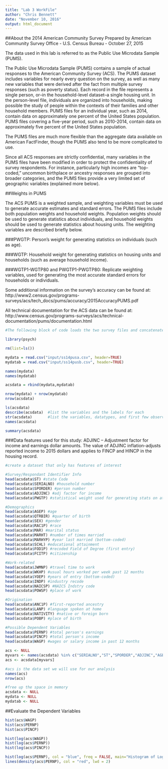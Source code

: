 ```yaml
---
title: "Lab 3 WorkFile"
author: "Chris Bennett"
date: "November 10, 2016"
output: html_document
---
```


##About the 2014 American Community Survey
Prepared by American Community Survey Office - U.S. Census Bureau - October 27, 2015

The data used in this lab is referred to as the Public Use Microdata Sample (PUMS).

The Public Use Microdata Sample (PUMS) contains a sample of actual responses to the American Community Survey (ACS). The PUMS dataset includes variables for nearly every question on the survey, as well as many new variables that were derived after the fact from multiple survey responses (such as poverty status). Each record in the file represents a single person, or--in the household-level dataset--a single housing unit. In the person-level file, individuals are organized into households, making possible the study of people within the contexts of their families and other household members. PUMS files for an individual year, such as 2014, contain data on approximately one percent of the United States population. PUMS files covering a five-year period, such as 2010-2014, contain data on approximately five percent of the United States population.

The PUMS files are much more flexible than the aggregate data available on American FactFinder, though the PUMS also tend to be more complicated to use. 

Since all ACS responses are strictly confidential, many variables in the PUMS files have been modified in order to protect the confidentiality of survey respondents. For instance, particularly high incomes are "top-coded," uncommon birthplace or ancestry responses are grouped into broader categories, and the PUMS files provide a very limited set of geographic variables (explained more below).

##Weights in PUMS

The ACS PUMS is a weighted sample, and weighting variables must be used to generate accurate estimates and standard errors. The PUMS files include both population weights and household weights. Population weights should be used to generate statistics about individuals, and household weights should be used to generate statistics about housing units. The weighting variables are described briefly below.

###PWGTP: Person's weight for generating statistics on individuals (such as age).

###WGTP: Household weight for generating statistics on housing units and households (such as average household income).

###WGTP1-WGTP80 and PWGTP1-PWGTP80: Replicate weighting variables, used for generating the most accurate standard errors for households or individuals.

Some additional information on the survey's accuracy can be found at: http://www2.census.gov/programs-surveys/acs/tech_docs/pums/accuracy/2015AccuracyPUMS.pdf

All technical documentation for the ACS data can be found at:
http://www.census.gov/programs-surveys/acs/technical-documentation/pums/documentation.html

```r

#The following block of code loads the two survey files and concatenates them together

library(psych)

rm(list=ls())

mydata = read.csv("input/ss14pusa.csv", header=TRUE)
mydatab = read.csv("input/ss14pusb.csv", header=TRUE)

names(mydata)
names(mydatab)

acsdata = rbind(mydata,mydatab)

nrow(mydata) + nrow(mydatab)
nrow(acsdata)

ls(acsdata)
describe(acsdata)  #list the variables and the labels for each
str(acsdata)       #list the variables, datatypes, and first few observations for each
names(acsdata)

summary(acsdata)

```

###Data features used for this study:
ADJINC -- Adjustment factor for income and earnings dollar amounts. The value of ADJINC inflation-adjusts reported income to 2015 dollars and applies to FINCP and HINCP in the housing record.

```r

#create a dataset that only has features of interest

#Survey/Respondant Identifier Info
head(acsdata$ST) #state Code
head(acsdata$SERIALNO) #household number
head(acsdata$SPORDER) #person number
head(acsdata$ADJINC) #adj factor for income
head(acsdata$PWGTP) #statistical weight used for generating stats on attributes like age

#Demographics
head(acsdata$AGEP) #age
head(acsdata$QTRBIR) #quarter of birth
head(acsdata$SEX) #gender
head(acsdata$RAC1P) #race
head(acsdata$MAR) #marital status
head(acsdata$MARHT) #number of times married
head(acsdata$MARHYP) #year last married (bottom-coded)
head(acsdata$SCHL) #educational attainment
head(acsdata$FOD1P) #recoded Field of Degree (first entry)
head(acsdata$FCITP) #citizenship

#Work-related
head(acsdata$JWMNP) #travel time to work
head(acsdata$WKHP) #usual hours worked per week past 12 months
head(acsdata$YOEP) #years of entry (bottom-coded)
head(acsdata$INDP) #industry recode
head(acsdata$NAICSP) #NAICS Indstry code
head(acsdata$POWSP) #place of work

#Origination
head(acsdata$ANC1P) #first-reported ancestry
head(acsdata$LANP) #language spoken at home
head(acsdata$NATIVITY) #native or foreign born
head(acsdata$POBP) #place of birth

#Possible Dependent Variables
head(acsdata$PERNP) #total person's earnings
head(acsdata$PINCP) #total person's income
head(acsdata$WAGP) #wages or salary income in past 12 months

acs <- NULL
myvars <- names(acsdata) %in% c("SERIALNO","ST","SPORDER","ADJINC","AGEP","QTRBIR","SEX","RAC1P","MAR","MARHT","MARHYP","SCHL","FOD1P","FCITP","JWMNP","WKHP","YOEP","INDP","NAICSP","POWSP","ANC1P","LANP","NATIVITY","POBP","WAGP","PERNP","PINCP")
acs <- acsdata[myvars]

#acs is the data set we will use for our analysis
names(acs)
nrow(acs)

#free up the space in memory
acsdata <- NULL
mydata <- NULL
mydatab <- NULL
```

##Evaluate the Dependent Variables

```r

hist(acs$WAGP)
hist(acs$PERNP)
hist(acs$PINCP)

hist(log(acs$WAGP))
hist(log(acs$PERNP))
hist(log(acs$PINCP))

hist(log(acs$PERNP), col = "blue", freq = FALSE, main="Histogram of Log of 2014 Total Personal Income", xlab="Log of Income", ylab="Qty") 
lines(density(acs$PERNP), col = "red", lwd = 2) 

```